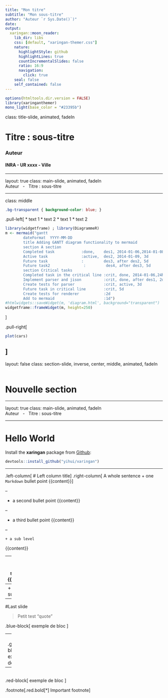 ```yaml
---
title: "Mon titre"
subtitle: "Mon sous-titre"
author: "Auteur `r Sys.Date()`)"
date: 
output:
  xaringan::moon_reader:
    lib_dir: libs
    css: [default, "xaringan-themer.css"]
    nature:
      highlightStyle: github
      highlightLines: true
      countIncrementalSlides: false
      ratio: 16:9
      navigation:
        click: true
    seal: false
    self_contained: false
---
```


```r
options(htmltools.dir.version = FALSE)
library(xaringanthemer)
mono_light(base_color = "#23395b")
```

class: title-slide, animated, fadeIn

# Titre : sous-titre
### Auteur
#### INRA - UR xxxx - Ville

---

layout: true
class: main-slide, animated, fadeIn
<div class="my-footer"><span>Auteur &nbsp; - &nbsp; Titre : sous-titre</span></div> 

---

class: middle
```css
.bg-transparent { background-color: blue; }
```
.pull-left[
* text 1
* text 2
* text 1
* text 2

```r
library(widgetframe) ; library(DiagrammeR)
m <- mermaid("gantt
        dateFormat  YYYY-MM-DD
        title Adding GANTT diagram functionality to mermaid
        section A section
        Completed task            :done,    des1, 2014-01-06,2014-01-08
        Active task               :active,  des2, 2014-01-09, 3d
        Future task               :         des3, after des2, 5d
        Future task2               :         des4, after des3, 5d
        section Critical tasks
        Completed task in the critical line :crit, done, 2014-01-06,24h
        Implement parser and jison          :crit, done, after des1, 2d
        Create tests for parser             :crit, active, 3d
        Future task in critical line        :crit, 5d
        Create tests for renderer           :2d
        Add to mermaid                      :1d")
#htmlwidgets::saveWidget(m, 'diagram.html', background="transparent")
widgetframe::frameWidget(m, height=250)

```
]

.pull-right[
```r
plot(cars)
```
]
---

layout: false
class: section-slide, inverse, center, middle, animated, fadeIn
<div class="my-footer"><span style="color:white">Auteur &nbsp; - &nbsp; Titre : sous-titre</span></div>

# Nouvelle section

---

layout: true
class: main-slide, animated, fadeIn
<div class="my-footer"><span>Auteur &nbsp; - &nbsp; Titre : sous-titre</span></div>

---

# Hello World

Install the **xaringan** package from [Github](https://github.com/yihui/xaringan):

```r
devtools::install_github("yihui/xaringan")
```

---

.left-column[
# Left column title
]
.right-column[
A whole sentence
  + one `Markdown` bullet point
{{content}}
]

--

  + a second bullet point
{{content}}

--

  + a third bullet point
{{content}}

--

    + a sub level
{{content}}

--
    + a second sub level
{{content}}

--
    + a third sublevel

---

#Last slide

> Petit test "quote"

.blue-block[
exemple de bloc 
]

--
<br/>
.green-block[
exemple de bloc 
]

--
<br/>
.red-block[
exemple de bloc 
]

.footnote[.red.bold[*] Important footnote]